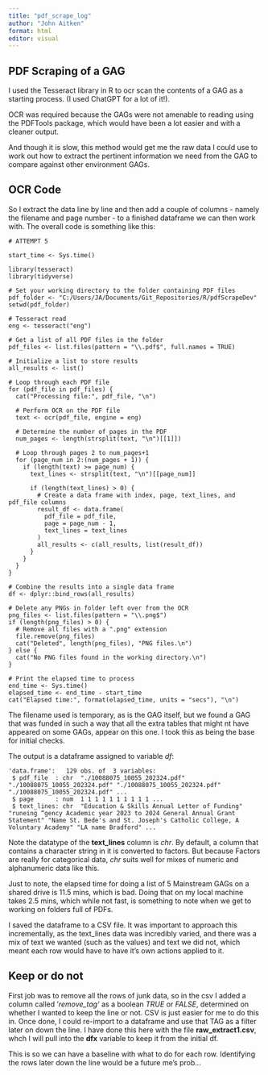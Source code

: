 ```yaml
---
title: "pdf_scrape_log"
author: "John Aitken"
format: html
editor: visual
---
```


## PDF Scraping of a GAG

I used the Tesseract library in R to ocr scan the contents of a GAG as a starting process. (I used ChatGPT for a lot of it!).

OCR was required because the GAGs were not amenable to reading using the PDFTools package, which would have been a lot easier and with a cleaner output.

And though it is slow, this method would get me the raw data I could use to work out how to extract the pertinent information we need from the GAG to compare against other environment GAGs.

## OCR Code

So I extract the data line by line and then add a couple of columns - namely the filename and page number - to a finished dataframe we can then work with. The overall code is something like this:

```         
# ATTEMPT 5

start_time <- Sys.time()

library(tesseract)
library(tidyverse)

# Set your working directory to the folder containing PDF files
pdf_folder <- "C:/Users/JA/Documents/Git_Repositories/R/pdfScrapeDev"
setwd(pdf_folder)

# Tesseract read
eng <- tesseract("eng")

# Get a list of all PDF files in the folder
pdf_files <- list.files(pattern = "\\.pdf$", full.names = TRUE)

# Initialize a list to store results
all_results <- list()

# Loop through each PDF file
for (pdf_file in pdf_files) {
  cat("Processing file:", pdf_file, "\n")
  
  # Perform OCR on the PDF file
  text <- ocr(pdf_file, engine = eng)
  
  # Determine the number of pages in the PDF
  num_pages <- length(strsplit(text, "\n")[[1]])
  
  # Loop through pages 2 to num_pages+1
  for (page_num in 2:(num_pages + 1)) {
    if (length(text) >= page_num) {
      text_lines <- strsplit(text, "\n")[[page_num]]
      
      if (length(text_lines) > 0) {
        # Create a data frame with index, page, text_lines, and pdf_file columns
        result_df <- data.frame(
          pdf_file = pdf_file,
          page = page_num - 1,
          text_lines = text_lines
        )
        all_results <- c(all_results, list(result_df))
      }
    }
  }
}

# Combine the results into a single data frame
df <- dplyr::bind_rows(all_results)

# Delete any PNGs in folder left over from the OCR
png_files <- list.files(pattern = "\\.png$")
if (length(png_files) > 0) {
  # Remove all files with a ".png" extension
  file.remove(png_files)
  cat("Deleted", length(png_files), "PNG files.\n")
} else {
  cat("No PNG files found in the working directory.\n")
}

# Print the elapsed time to process
end_time <- Sys.time()
elapsed_time <- end_time - start_time
cat("Elapsed time:", format(elapsed_time, units = "secs"), "\n")
```

The filename used is temporary, as is the GAG itself, but we found a GAG that was funded in such a way that all the extra tables that might nt have appeared on some GAGs, appear on this one. I took this as being the base for initial checks.

The output is a dataframe assigned to variable *df*:

```         
'data.frame':   129 obs. of  3 variables:
 $ pdf_file  : chr  "./10088075_10055_202324.pdf" "./10088075_10055_202324.pdf" "./10088075_10055_202324.pdf" "./10088075_10055_202324.pdf" ...
 $ page      : num  1 1 1 1 1 1 1 1 1 1 ...
 $ text_lines: chr  "Education & Skills Annual Letter of Funding" "runeing “gency Academic year 2023 to 2024 General Annual Grant Statement" "Name St. Bede's and St. Joseph's Catholic College, A Voluntary Academy" "LA name Bradford" ...
```

Note the datatype of the **text_lines** column is *chr*. By default, a column that contains a character string in it is converted to factors. But because Factors are really for categorical data, *chr* suits well for mixes of numeric and alphanumeric data like this.

::: {.callout-important appearance="minimal"}
Just to note, the elapsed time for doing a list of 5 Mainstream GAGs on a shared drive is 11.5 mins, which is bad. Doing that on my local machine takes 2.5 mins, which while not fast, is something to note when we get to working on folders full of PDFs.
:::

I saved the dataframe to a CSV file. It was important to approach this incrementally, as the text_lines data was incredibly varied, and there was a mix of text we wanted (such as the values) and text we did not, which meant each row would have to have it's own actions applied to it.

## Keep or do not

First job was to remove all the rows of junk data, so in the csv I added a column called '*remove_tag'* as a boolean *TRUE* or *FALSE*, determined on whether I wanted to keep the line or not. CSV is just easier for me to do this in. Once done, I could re-import to a dataframe and use that TAG as a filter later on down the line. I have done this here with the file **raw_extract1.csv**, whch I will pull into the **dfx** variable to keep it from the initial df.

This is so we can have a baseline with what to do for each row. Identifying the rows later down the line would be a future me's prob...

```r


```
